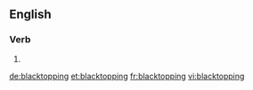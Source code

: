 ==English==

===Verb===
{{head|en|present participle}}

# {{present participle of|blacktop|lang=en|nocat=1}}

[[de:blacktopping]]
[[et:blacktopping]]
[[fr:blacktopping]]
[[vi:blacktopping]]